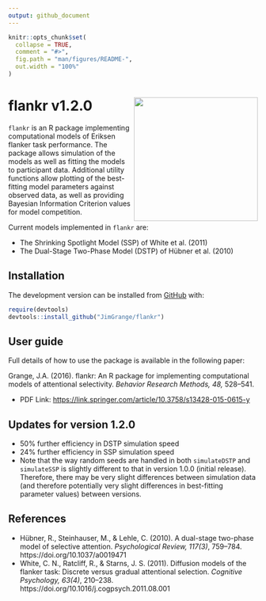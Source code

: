 ```yaml
---
output: github_document
---
```


<!-- README.md is generated from README.Rmd. Please edit that file -->

```r
knitr::opts_chunk$set(
  collapse = TRUE,
  comment = "#>",
  fig.path = "man/figures/README-",
  out.width = "100%"
)
```

# flankr v1.2.0 <a><img src='images/logo.png' align="right" height="250"/></a>

$\texttt{flankr}$ is an R package implementing computational models of Eriksen flanker task performance. The package allows simulation of the models as well as fitting the models to participant data. Additional utility functions allow plotting of the best-fitting model parameters against observed data, as well as providing Bayesian Information Criterion values for model competition. 

Current models implemented in $\texttt{flankr}$ are:

* The Shrinking Spotlight Model (SSP) of White et al. (2011)
* The Dual-Stage Two-Phase Model (DSTP) of Hübner et al. (2010) 

## Installation
The development version can be installed from [GitHub](https://github.com/) with:

``` r
require(devtools)
devtools::install_github("JimGrange/flankr")
```

## User guide
Full details of how to use the package is available in the following paper:

Grange, J.A. (2016). flankr: An R package for implementing computational models of attentional selectivity. *Behavior Research Methods, 48,* 528–541.

* PDF Link: [https://link.springer.com/article/10.3758/s13428-015-0615-y](https://link.springer.com/article/10.3758/s13428-015-0615-y)

## Updates for version 1.2.0
* 50% further efficiency in DSTP simulation speed
* 24% further efficiency in SSP simulation speed
* Note that the way random seeds are handled in both $\texttt{simulateDSTP}$ and $\texttt{simulateSSP}$ is slightly different to that in version 1.0.0 (initial release). Therefore, there may be very slight differences between simulation data (and therefore potentially very slight differences in best-fitting parameter values) between versions.


## References
* Hübner, R., Steinhauser, M., & Lehle, C. (2010). A dual-stage two-phase model of selective attention. *Psychological Review, 117(3)*, 759–784. https://doi.org/10.1037/a0019471
* White, C. N., Ratcliff, R., & Starns, J. S. (2011). Diffusion models of the flanker task: Discrete versus gradual attentional selection. *Cognitive Psychology, 63(4)*, 210–238. https://doi.org/10.1016/j.cogpsych.2011.08.001

